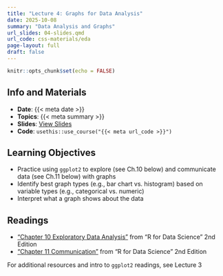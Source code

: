 ```yaml
---
title: "Lecture 4: Graphs for Data Analysis"
date: 2025-10-08
summary: "Data Analysis and Graphs"
url_slides: 04-slides.qmd
url_code: css-materials/eda
page-layout: full
draft: false
---
```


```r
knitr::opts_chunk$set(echo = FALSE)
```

## Info and Materials

* **Date**: {{< meta date >}}
* **Topics**: {{< meta summary >}}
* **Slides**: [View Slides]({{< meta url_slides >}})
* **Code**: `usethis::use_course("{{< meta url_code >}}")`


## Learning Objectives

- Practice using `ggplot2` to explore (see Ch.10 below) and communicate data (see Ch.11 below) with graphs
- Identify best graph types (e.g., bar chart vs. histogram) based on variable types (e.g., categorical vs. numeric)
- Interpret what a graph shows about the data


## Readings

- ["Chapter 10 Exploratory Data Analysis"](https://r4ds.hadley.nz/EDA.html) from "R for Data Science" 2nd Edition
- ["Chapter 11 Communication"](https://r4ds.hadley.nz/communication.html) from "R for Data Science" 2nd Edition

For additional resources and intro to `ggplot2` readings, see Lecture 3

<!--
  * Cheat sheets and documentation for `ggplot2` and `dplyr` (from previous lectures)
  * [ggplot2 Cheat Sheet](https://raw.githubusercontent.com/rstudio/cheatsheets/main/data-visualization.pdf)
  * [ggplot2 Official Documentation](https://ggplot2.tidyverse.org/index.html)
  * [dplyr Cheat Sheet](https://rstudio.github.io/cheatsheets/html/data-transformation.html)
  * [dplyr Official Documentation](https://dplyr.tidyverse.org/)
-->